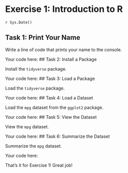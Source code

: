 # Exercise 1: Introduction to R
`r Sys.Date()`


## Task 1: Print Your Name

Write a line of code that prints your name to the console.

Your code here:
## Task 2: Install a Package

Install the `tidyverse` package.

Your code here:
## Task 3: Load a Package

Load the `tidyverse` package.

Your code here:
## Task 4: Load a Dataset

Load the `mpg` dataset from the `ggplot2` package.

Your code here:
## Task 5: View the Dataset

View the `mpg` dataset.

Your code here:
## Task 6: Summarize the Dataset

Summarize the `mpg` dataset.

Your code here:

That's it for Exercise 1! Great job!
